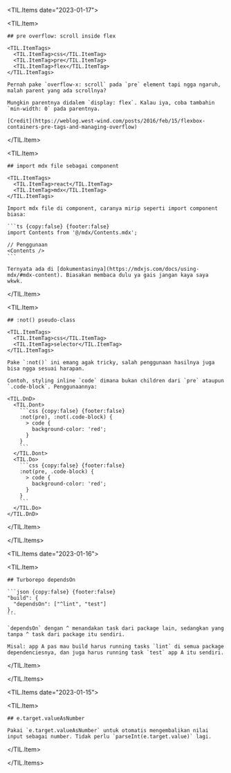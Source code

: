 
<TIL.Items date="2023-01-17">

  <TIL.Item>

    ## pre overflow: scroll inside flex

    <TIL.ItemTags>
      <TIL.ItemTag>css</TIL.ItemTag>
      <TIL.ItemTag>pre</TIL.ItemTag>
      <TIL.ItemTag>flex</TIL.ItemTag>
    </TIL.ItemTags>

    Pernah pake `overflow-x: scroll` pada `pre` element tapi ngga ngaruh, malah parent yang ada scrollnya?

    Mungkin parentnya didalem `display: flex`. Kalau iya, coba tambahin `min-width: 0` pada parentnya.

    [Credit](https://weblog.west-wind.com/posts/2016/feb/15/flexbox-containers-pre-tags-and-managing-overflow)

  </TIL.Item>

  <TIL.Item>

    ## import mdx file sebagai component

    <TIL.ItemTags>
      <TIL.ItemTag>react</TIL.ItemTag>
      <TIL.ItemTag>mdx</TIL.ItemTag>
    </TIL.ItemTags>

    Import mdx file di component, caranya mirip seperti import component biasa:

    ```ts {copy:false} {footer:false}
    import Contents from '@/mdx/Contents.mdx';

    // Penggunaan
    <Contents />
    ```

    Ternyata ada di [dokumentasinya](https://mdxjs.com/docs/using-mdx/#mdx-content). Biasakan membaca dulu ya gais jangan kaya saya wkwk.

  </TIL.Item>

  <TIL.Item>

    ## :not() pseudo-class

    <TIL.ItemTags>
      <TIL.ItemTag>css</TIL.ItemTag>
      <TIL.ItemTag>selector</TIL.ItemTag>
    </TIL.ItemTags>

    Pake `:not()` ini emang agak tricky, salah penggunaan hasilnya juga bisa ngga sesuai harapan.

    Contoh, styling inline `code` dimana bukan children dari `pre` ataupun `.code-block`. Penggunaannya:

    <TIL.DnD>
      <TIL.Dont>
        ```css {copy:false} {footer:false}
        :not(pre), :not(.code-block) {
          > code {
            background-color: 'red';
          }
        }
        ```
      </TIL.Dont>
      <TIL.Do>
        ```css {copy:false} {footer:false}
        :not(pre, .code-block) {
          > code {
            background-color: 'red';
          }
        }
        ```
      </TIL.Do>
    </TIL.DnD>

  </TIL.Item>

</TIL.Items>

<TIL.Items date="2023-01-16">

  <TIL.Item>

    ## Turborepo dependsOn

    ```json {copy:false} {footer:false}
    "build": {
      "dependsOn": ["^lint", "test"]
    },
    ```

    `dependsOn` dengan ^ menandakan task dari package lain, sedangkan yang tanpa ^ task dari package itu sendiri.

    Misal: app A pas mau build harus running tasks `lint` di semua package dependenciesnya, dan juga harus running task `test` app A itu sendiri.

  </TIL.Item>

</TIL.Items>

<TIL.Items date="2023-01-15">

  <TIL.Item>
    
    ## e.target.valueAsNumber

    Pakai `e.target.valueAsNumber` untuk otomatis mengembalikan nilai input sebagai number. Tidak perlu `parseInt(e.target.value)` lagi.

  </TIL.Item>

</TIL.Items>

